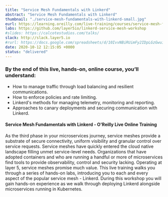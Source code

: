 ---
title: "Service Mesh Fundamentals with Linkerd"
abstract: "Service Mesh Fundamentals with Linkerd"
thumbnail: "./service-mesh-fundamentals-with-linkerd-small.jpg"
eurl: https://learning.oreilly.com/live-training/courses/service-mesh-fundamentals-with-linkerd/0636920418085/
labs: https://github.com/layer5io/linkerd-service-mesh-workshop
#slides: https://calcotestudios.com/talks/
slack: http://slack.layer5.io
#rurl: https://docs.google.com/spreadsheets/d/10IvvNBiRUimFy2IDpLGzGwuiiVl3vFstN7Bx8fJDB0c/edit?usp=sharing
date: 2020-10-12 12:15:05 +0000
status: "delivered"
---

### By the end of this live, hands-on, online course, you’ll understand:

- How to manage traffic through load balancing and resilient communications.
- How to enforce policies and rate limiting.
- Linkerd's methods for managing telemetry, monitoring and reporting.
- Approaches to canary deployments and securing communication with Linkerd.

<h4>Service Mesh Fundamentals with Linkerd - O'Reilly Live Online Training</h4>
As the third phase in your microservices journey, service meshes provide a substrate of secure connectivity, uniform visibility and granular control over service requests. Service meshes have quickly entered the cloud native landscape filling unmet service-level needs. Organizations that have adopted containers and who are running a handful or more of microservices find tools to provide observability, control and security lacking. Operating at layer 5, service meshes promise much value. This live training walks you through a series of hands-on labs, introducing you to each and every aspect of the popular service mesh - Linkerd. During this workshop you will gain hands-on experience as we walk through deploying Linkerd alongside microservices running in Kubernetes.

